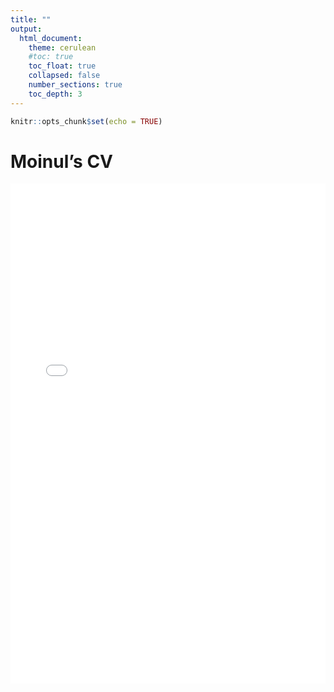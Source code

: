 ```yaml
---
title: ""
output:
  html_document:
    theme: cerulean
    #toc: true
    toc_float: true
    collapsed: false
    number_sections: true
    toc_depth: 3
---
```


```r
knitr::opts_chunk$set(echo = TRUE)
```

# Moinul's CV 

<embed src="cv_moinul.pdf" width="100%" height="800px" type="application/pdf">






